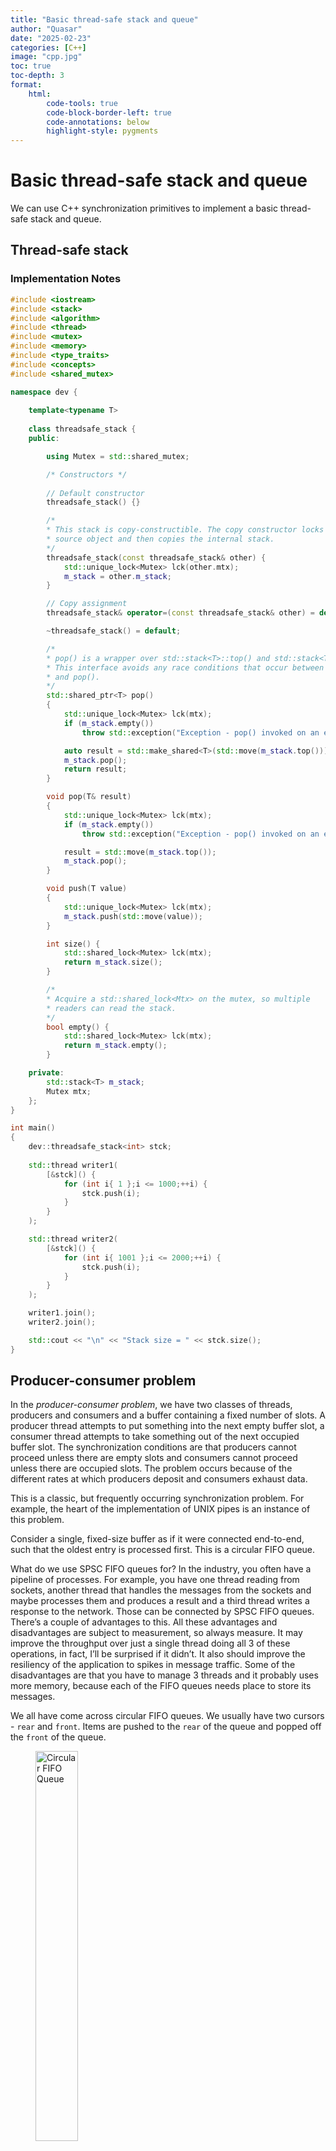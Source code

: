 ```yaml
---
title: "Basic thread-safe stack and queue"
author: "Quasar"
date: "2025-02-23"
categories: [C++]      
image: "cpp.jpg"
toc: true
toc-depth: 3
format:
    html:
        code-tools: true
        code-block-border-left: true
        code-annotations: below
        highlight-style: pygments
---
```


# Basic thread-safe stack and queue

We can use C++ synchronization primitives to implement a basic thread-safe stack and queue.

## Thread-safe stack

### Implementation Notes


```cpp
#include <iostream>
#include <stack>
#include <algorithm>
#include <thread>
#include <mutex>
#include <memory>
#include <type_traits>
#include <concepts>
#include <shared_mutex>

namespace dev {
   
    template<typename T>
    
    class threadsafe_stack {
    public:

        using Mutex = std::shared_mutex;

        /* Constructors */
        
        // Default constructor
        threadsafe_stack() {}

        /*
        * This stack is copy-constructible. The copy constructor locks the mutex in the 
        * source object and then copies the internal stack.
        */
        threadsafe_stack(const threadsafe_stack& other) {
            std::unique_lock<Mutex> lck(other.mtx);
            m_stack = other.m_stack;
        }

        // Copy assignment
        threadsafe_stack& operator=(const threadsafe_stack& other) = delete;

        ~threadsafe_stack() = default;

        /*
        * pop() is a wrapper over std::stack<T>::top() and std::stack<T>::pop().
        * This interface avoids any race conditions that occur between calls to top()
        * and pop().
        */
        std::shared_ptr<T> pop()
        {
            std::unique_lock<Mutex> lck(mtx);
            if (m_stack.empty())
                throw std::exception("Exception - pop() invoked on an empty stack!");

            auto result = std::make_shared<T>(std::move(m_stack.top()));
            m_stack.pop();
            return result;
        }

        void pop(T& result)
        {
            std::unique_lock<Mutex> lck(mtx);
            if (m_stack.empty())
                throw std::exception("Exception - pop() invoked on an empty stack");

            result = std::move(m_stack.top());
            m_stack.pop();
        }

        void push(T value)
        {
            std::unique_lock<Mutex> lck(mtx);
            m_stack.push(std::move(value));
        }

        int size() {
            std::shared_lock<Mutex> lck(mtx);
            return m_stack.size();
        }

        /* 
        * Acquire a std::shared_lock<Mtx> on the mutex, so multiple
        * readers can read the stack.
        */
        bool empty() {
            std::shared_lock<Mutex> lck(mtx);
            return m_stack.empty();
        }

    private:
        std::stack<T> m_stack;
        Mutex mtx;
    };
}

int main()
{
    dev::threadsafe_stack<int> stck;
    
    std::thread writer1(
        [&stck]() {
            for (int i{ 1 };i <= 1000;++i) {
                stck.push(i);
            }
        }
    );

    std::thread writer2(
        [&stck]() {
            for (int i{ 1001 };i <= 2000;++i) {
                stck.push(i);
            }
        }
    );

    writer1.join();
    writer2.join();

    std::cout << "\n" << "Stack size = " << stck.size();
}
```

## Producer-consumer problem

In the *producer-consumer problem*, we have two classes of threads, producers and consumers and a buffer containing a fixed number of slots. A producer thread attempts to put something into the next empty buffer slot, a consumer thread attempts to take something out of the next occupied buffer slot. The synchronization conditions are that producers cannot proceed unless there are empty slots and consumers cannot proceed unless there are occupied slots. The problem occurs because of the different rates at which producers deposit and consumers exhaust data.

This is a classic, but frequently occurring synchronization problem. For example, the heart of the implementation of UNIX pipes is an instance of this problem.

Consider a single, fixed-size buffer as if it were connected end-to-end, such that the oldest entry is processed first. This is a circular FIFO queue.

What do we use SPSC FIFO queues for? In the industry, you often have a pipeline of processes. For example, you have one thread reading from sockets, another thread that handles the messages from the sockets and maybe processes them and produces a result and a third thread writes a response to the network. Those can be connected by SPSC FIFO queues. There's a couple of advantages to this. All these advantages and disadvantages are subject to measurement, so always measure. It may improve the throughput over just a single thread doing all $3$ of these operations, in fact, I'll be surprised if it didn't. It also should improve the resiliency of the application to spikes in message traffic. Some of the disadvantages are that you have to manage 3 threads and it probably uses more memory, because each of the FIFO queues needs place to store its messages.

We all have come across circular FIFO queues. We usually have two cursors - `rear` and `front`. Items are pushed to the `rear` of the queue and popped off the `front` of the queue.

![Circular FIFO Queue](circular_fifo_queue.jpg){fig-align="center" width=40% height=40%}

When we `push(42)` into the FIFO queue, the `rear` cursor is incremented and each time we `pop()`, the `front` cursor is incremented. When the `front` cursor and the `rear` cursor are no longer equal, the FIFO queue is no longer empty. Eventually, we push so many values in, that the FIFO queue fills up. At this point, the `rear` cursor is `capacity` greater than the `front` cursor.

The FIFO queue empty and queue full conditions use the remainder operator `%`. Division uses $20$ to $30$ cycles so it is a bit expensive. Another approach is to constrain the buffer size to an integral power of $2$, and use the bitwise `&` operator and that's a $1$ cycle operation. 

